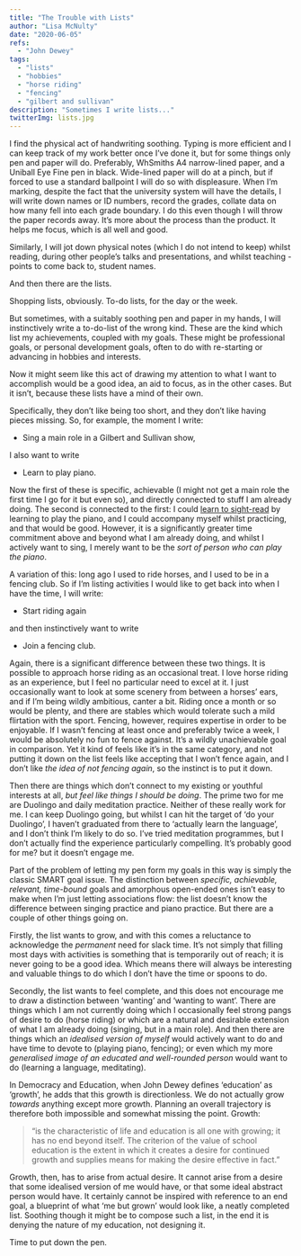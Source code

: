 ```yaml
---
title: "The Trouble with Lists"
author: "Lisa McNulty"
date: "2020-06-05"
refs:
  - "John Dewey"
tags:
  - "lists"
  - "hobbies"
  - "horse riding"
  - "fencing"
  - "gilbert and sullivan"
description: "Sometimes I write lists..."
twitterImg: lists.jpg
---
```




I find the physical act of handwriting soothing. Typing is more efficient and I can keep track of my work better once I’ve done it, but for some things only pen and paper will do. Preferably, WhSmiths A4 narrow-lined paper, and a Uniball Eye Fine pen in black. Wide-lined paper will do at a pinch, but if forced to use a standard ballpoint I will do so with displeasure. When I’m marking, despite the fact that the university system will have the details, I will write down names or ID numbers, record the grades, collate data on how many fell into each grade boundary. I do this even though I will throw the paper records away. It’s more about the process than the product. It helps me focus, which is all well and good.

Similarly, I will jot down physical notes (which I do not intend to keep) whilst reading, during other people’s talks and presentations, and whilst teaching - points to come back to, student names.

And then there are the lists.

Shopping lists, obviously. To-do lists, for the day or the week.

But sometimes, with a suitably soothing pen and paper in my hands, I will instinctively write a to-do-list of the wrong kind. These are the kind which list my achievements, coupled with my goals. These might be professional goals, or personal development goals, often to do with re-starting or advancing in hobbies and interests.

Now it might seem like this act of drawing my attention to what I want to accomplish would be a good idea, an aid to focus, as in the other cases. But it isn’t, because these lists have a mind of their own.

Specifically, they don’t like being too short, and they don’t like having pieces missing. So, for example, the moment I write:

-   Sing a main role in a Gilbert and Sullivan show,
    

I also want to write

-   Learn to play piano.
    

Now the first of these is specific, achievable (I might not get a main role the first time I go for it but even so), and directly connected to stuff I am already doing. The second is connected to the first: I could [learn to sight-read](/2020/05/16/being-an-expert-novice/) by learning to play the piano, and I could accompany myself whilst practicing, and that would be good. However, it is a significantly greater time commitment above and beyond what I am already doing, and whilst I actively want to sing, I merely want to be the *sort of person who can play the piano*.

A variation of this: long ago I used to ride horses, and I used to be in a fencing club. So if I’m listing activities I would like to get back into when I have the time, I will write:

-   Start riding again
    

and then instinctively want to write

-   Join a fencing club.
    

Again, there is a significant difference between these two things. It is possible to approach horse riding as an occasional treat. I love horse riding as an experience, but I feel no particular need to excel at it. I just occasionally want to look at some scenery from between a horses’ ears, and if I’m being wildly ambitious, canter a bit. Riding once a month or so would be plenty, and there are stables which would tolerate such a mild flirtation with the sport. Fencing, however, requires expertise in order to be enjoyable. If I wasn’t fencing at least once and preferably twice a week, I would be absolutely no fun to fence against. It’s a wildly unachievable goal in comparison. Yet it kind of feels like it’s in the same category, and not putting it down on the list feels like accepting that I won’t fence again, and I don’t like *the idea of not fencing again*, so the instinct is to put it down.

Then there are things which don’t connect to my existing or youthful interests at all, *but feel like things I should be doing*. The prime two for me are Duolingo and daily meditation practice. Neither of these really work for me. I can keep Duolingo going, but whilst I can hit the target of ‘do your Duolingo’, I haven’t graduated from there to ‘actually learn the language’, and I don’t think I’m likely to do so. I’ve tried meditation programmes, but I don’t actually find the experience particularly compelling. It’s probably good for me? but it doesn’t engage me.

Part of the problem of letting my pen form my goals in this way is simply the classic SMART goal issue. The distinction between *specific, achievable, relevant, time-bound* goals and amorphous open-ended ones isn’t easy to make when I’m just letting associations flow: the list doesn’t know the difference between singing practice and piano practice. But there are a couple of other things going on.

Firstly, the list wants to grow, and with this comes a reluctance to acknowledge the *permanent* need for slack time. It’s not simply that filling most days with activities is something that is temporarily out of reach; it is never going to be a good idea. Which means there will always be interesting and valuable things to do which I don’t have the time or spoons to do.

Secondly, the list wants to feel complete, and this does not encourage me to draw a distinction between ‘wanting’ and ‘wanting to want’. There are things which I am not currently doing which I occasionally feel strong pangs of desire to do (horse riding) or which are a natural and desirable extension of what I am already doing (singing, but in a main role). And then there are things which an *idealised version of myself* would actively want to do and have time to devote to (playing piano, fencing); or even which my more *generalised image of an educated and well-rounded person* would want to do (learning a language, meditating).

In Democracy and Education, when John Dewey defines ‘education’ as ‘growth’, he adds that this growth is directionless. We do not actually grow *towards* anything except more growth. Planning an overall trajectory is therefore both impossible and somewhat missing the point. Growth:

> "is the characteristic of life and education is all one with growing;
> it has no end beyond itself. The criterion of the value of school
> education is the extent in which it creates a desire for continued
> growth and supplies means for making the desire effective in fact."

Growth, then, has to arise from actual desire. It cannot arise from a desire that some idealised version of me would have, or that some ideal abstract person would have. It certainly cannot be inspired with reference to an end goal, a blueprint of what ‘me but grown’ would look like, a neatly completed list. Soothing though it might be to compose such a list, in the end it is denying the nature of my education, not designing it.

Time to put down the pen.